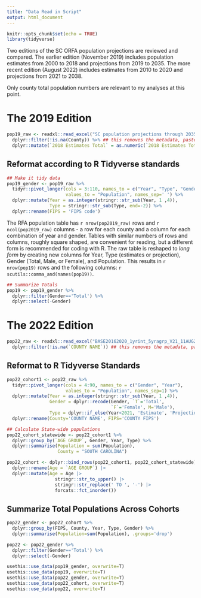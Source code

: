 ```yaml
---
title: "Data Read in Script"
output: html_document
---
```


```r
knitr::opts_chunk$set(echo = TRUE)
library(tidyverse)
```

Two editions of the SC ORFA population projections are reviewed and compared. The earlier edition (November 2019) includes population estimates from 2000 to 2018 and projections from 2019 to 2035. The more recent edition (August 2022) includes estimates from 2010 to 2020 and projections from 2021 to 2038. 

Only county total population numbers are relevant to my analyses at this point.

# The 2019 Edition
```r
pop19_raw <- readxl::read_excel("SC population projections through 2035_county totals.xls") %>%
  dplyr::filter(!is.na(County)) %>% ## this removes the metadata, pasted below
  dplyr::mutate(`2018 Estimates Total` = as.numeric(`2018 Estimates Total`))
```


## Reformat according to R Tidyverse standards
```r
## Make it tidy data
pop19_gender <- pop19_raw %>%
  tidyr::pivot_longer(cols = 3:110, names_to = c("Year", "Type", "Gender"), 
                      values_to = "Population", names_sep=' ') %>%
  dplyr::mutate(Year = as.integer(stringr::str_sub(Year, 1 ,4)),
                Type = stringr::str_sub(Type, end=-2)) %>%
  dplyr::rename(FIPS = 'FIPS code')
```
The RFA population table has `r nrow(pop2019_raw)` rows and `r ncol(pop2019_raw)` columns - a row for each county and a column for each combination of year and gender. Tables with similar numbers of rows and columns, roughly square shaped, are convenient for reading, but a different form is recommended for coding with R. The raw table is reshaped to _long form_ by creating new columns for Year, Type (estimates or projection), Gender (Total, Male, or Female), and Population. This results in `r nrow(pop19)` rows and the following columns: `r scutils::comma_and(names(pop19))`. 

```r
## Summarize Totals
pop19 <- pop19_gender %>%
  dplyr::filter(Gender=='Total') %>%
  dplyr::select(-Gender)

```


# The 2022 Edition
```r
pop22_raw <- readxl::read_excel("BASE20162020_1yrint_5yragrp_V21_11AUG22.xlsx", skip=2) %>%
  dplyr::filter(!is.na(`COUNTY NAME`)) ## this removes the metadata, pasted below

```

						

## Reformat to R Tidyverse Standards
```r
pop22_cohort1 <- pop22_raw %>%
  tidyr::pivot_longer(cols = 4:90, names_to = c("Gender", "Year"), 
                      values_to = "Population", names_sep=1) %>%
  dplyr::mutate(Year = as.integer(stringr::str_sub(Year, 1 ,4)),
                Gender = dplyr::recode(Gender, `T`='Total', 
                                       `F`='Female', M='Male'),
                Type = dplyr::if_else(Year<2021, 'Estimate', 'Projection')) %>%
  dplyr::rename(County='COUNTY NAME', FIPS='COUNTY FIPS')

## Calculate State-wide populations
pop22_cohort_statewide <- pop22_cohort1 %>%
  dplyr::group_by(`AGE GROUP`, Gender, Year, Type) %>%
  dplyr::summarise(Population = sum(Population),
                   County = "SOUTH CAROLINA")

pop22_cohort <- dplyr::bind_rows(pop22_cohort1, pop22_cohort_statewide) |>
  dplyr::rename(Age = `AGE GROUP`) |>
  dplyr::mutate(Age = Age |> 
                  stringr::str_to_upper() |>
                  stringr::str_replace(' TO ', '-') |>
                  forcats::fct_inorder())

```


## Summarize Total Populations Across Cohorts
```r
pop22_gender <- pop22_cohort %>%
  dplyr::group_by(FIPS, County, Year, Type, Gender) %>%
  dplyr::summarise(Population=sum(Population), .groups='drop')

pop22 <- pop22_gender %>%
  dplyr::filter(Gender=='Total') %>%
  dplyr::select(-Gender)
```


```r
usethis::use_data(pop19_gender, overwrite=T)
usethis::use_data(pop19, overwrite=T)
usethis::use_data(pop22_gender, overwrite=T)
usethis::use_data(pop22_cohort, overwrite=T)
usethis::use_data(pop22, overwrite=T)

```
